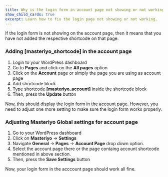 ```yaml
---
title: Why is the login form in account page not showing or not working?
show_child_cards: true
excerpt: Learn how to fix the login page not showing or not working.
---
```


If the login form is not showing on the account page, then it means that you have not added the respective shortcode on that page. 

### Adding [masteriyo_shortcode] in the account page
1. Login to your WordPress dashboard
2. Go to **Pages** and click on the **All pages** option
3. Click on the **Account** page or simply the page you are using as account page
4. Add shortcode block
5. Type shortcode **[masteriyo_account]** inside the shortcode block
6. Then, press the **Update** button

Now, this should display the login form in the account page. 
However, you need to adjust one more setting to make sure the login form works properly.

### Adjusting Masteriyo Global settings for account page
1. Go to your WordPress dashboard
2. Click on **Masteriyo** -> **Settings**
4. Navigate **General** -> **Pages** -> **Account Page** drop down option.
5. Select the account page there or the page containg account shortcode mentioned in above section.
6. Then, press the **Save Settings** button

Now, your login form in the acccount page should work all fine.
